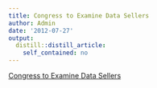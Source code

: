 ```yaml
---
title: Congress to Examine Data Sellers
author: Admin
date: '2012-07-27'
output:
  distill::distill_article:
    self_contained: no
---
```


[Congress to Examine Data Sellers](http://www.nytimes.com/2012/07/25/technology/congress-opens-inquiry-into-data-brokers.html?smid=tu-share)

